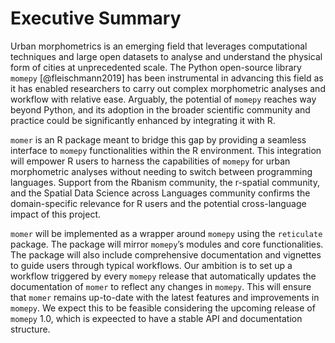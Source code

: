 # Executive Summary

<!--
This section provides a condensed view of the entire proposal, one page long.
It should be a comprehensive high-level overview that captures the essence of the proposal, including its goals, methods, expected outcomes, deliverables, and budget.
-->

Urban morphometrics is an emerging field that leverages computational techniques and large open datasets to analyse and understand the physical form of cities at unprecedented scale. The Python open-source library `momepy` [@fleischmann2019] has been instrumental in advancing this field as it has enabled researchers to carry out complex morphometric analyses and workflow with relative ease. Arguably, the potential of `momepy` reaches way beyond Python, and its adoption in the broader scientific community and practice could be significantly enhanced by integrating it with R.

`momer` is an R package meant to bridge this gap by providing a seamless interface to `momepy` functionalities within the R environment. This integration will empower R users to harness the capabilities of `momepy` for urban morphometric analyses without needing to switch between programming languages. Support from the Rbanism community, the r-spatial community, and the Spatial Data Science across Languages community confirms the domain-specific relevance for R users and the potential cross-language impact of this project.

`momer` will be implemented as a wrapper around `momepy` using the `reticulate` package. The package will mirror `momepy`'s modules and core functionalities. The package will also include comprehensive documentation and vignettes to guide users through typical workflows. Our ambition is to set up a workflow triggered by every `momepy` release that automatically updates the documentation of `momer` to reflect any changes in `momepy`. This will ensure that `momer` remains up-to-date with the latest features and improvements in `momepy`. We expect this to be feasible considering the upcoming release of `momepy` 1.0, which is expeected to have a stable API and documentation structure.